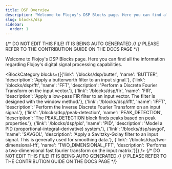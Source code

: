 ```yaml
---
title: DSP Overview
description: "Welcome to Flojoy's DSP Blocks page. Here you can find all the information regarding Flojoy's digital signal processing capabilities."
slug: blocks/dsp
sidebar:
  order: 1
---
```


{/* DO NOT EDIT THIS FILE! IT IS BEING AUTO GENERATED */}
{/* PLEASE REFER TO THE CONTRIBUTION GUIDE ON THE DOCS PAGE */}


Welcome to Flojoy's DSP Blocks page. Here you can find all the information regarding Flojoy's digital signal processing capabilities.

<BlockCategory blocks={[{'link': '/blocks/dsp/butter', 'name': 'BUTTER', 'description': 'Apply a butterworth filter to an input signal.'}, {'link': '/blocks/dsp/fft', 'name': 'FFT', 'description': 'Perform a Discrete Fourier Transform on the input vector.'}, {'link': '/blocks/dsp/fir', 'name': 'FIR', 'description': 'Apply a low-pass FIR filter to an input vector. The filter is designed with the window method.'}, {'link': '/blocks/dsp/ifft', 'name': 'IFFT', 'description': 'Perform the Inverse Discrete Fourier Transform on an input signal.'}, {'link': '/blocks/dsp/peak-detection', 'name': 'PEAK_DETECTION', 'description': 'The PEAK_DETECTION block finds peaks based on peak properties.'}, {'link': '/blocks/dsp/pid', 'name': 'PID', 'description': 'Model a PID (proportional-integral-derivative) system.'}, {'link': '/blocks/dsp/savgol', 'name': 'SAVGOL', 'description': 'Apply a Savitzky-Golay filter to an input signal. This is generally used for smoothing data.'}, {'link': '/blocks/dsp/two-dimensional-fft', 'name': 'TWO_DIMENSIONAL_FFT', 'description': 'Performs a two-dimensional fast fourier transform on the input matrix.'}]} />
{/* DO NOT EDIT THIS FILE! IT IS BEING AUTO GENERATED */}
{/* PLEASE REFER TO THE CONTRIBUTION GUIDE ON THE DOCS PAGE */}

